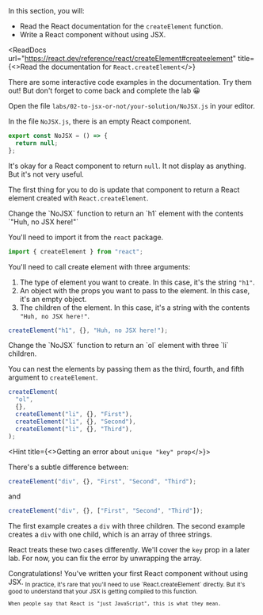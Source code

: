 

<Objectives>
In this section, you will:

- Read the React documentation for the `createElement` function.
- Write a React component without using JSX.

</Objectives>

<ReadDocs
  url="https://react.dev/reference/react/createElement#createelement"
  title={<>Read the documentation for `React.createElement`</>}
>
  There are some interactive code examples in the documentation. Try them out!
  But don't forget to come back and complete the lab 😀
</ReadDocs>

Open the file `labs/02-to-jsx-or-not/your-solution/NoJSX.js` in your editor.

In the file `NoJSX.js`, there is an empty React component.

```js NoJSX.js
export const NoJSX = () => {
  return null;
};
```

It's okay for a React component to return `null`. It not display as anything.
But it's not very useful.

The first thing for you to do is update that component to return a React element
created with `React.createElement`.

<Activity>
  Change the `NoJSX` function to return an `h1` element with the contents `"Huh,
  no JSX here!"`

<Hint title="Can't find the `createElement` function?">

You'll need to import it from the `react` package.

```js
import { createElement } from "react";
```

</Hint>
<Hint title="Not sure how to use the `createElement` function?">

You'll need to call create element with three arguments:

1. The type of element you want to create. In this case, it's the string `"h1"`.
2. An object with the props you want to pass to the element. In this case, it's
   an empty object.
3. The children of the element. In this case, it's a string with the contents
   `"Huh, no JSX here!"`.

```js
createElement("h1", {}, "Huh, no JSX here!");
```

</Hint>
</Activity>

<Activity>
  Change the `NoJSX` function to return an `ol` element with three `li` children.

<Hint title="Not sure how to nest the elements">

You can nest the elements by passing them as the third, fourth, and fifth argument to
`createElement`.

```js
createElement(
  "ol",
  {},
  createElement("li", {}, "First"),
  createElement("li", {}, "Second"),
  createElement("li", {}, "Third"),
);
```

</Hint>

<Hint title={<>Getting an error about `unique "key" prop`</>}>

There's a subtle difference between:

```js
createElement("div", {}, "First", "Second", "Third");
```

and

```js
createElement("div", {}, ["First", "Second", "Third"]);
```

The first example creates a `div` with three children. The second example creates a `div` with one child, which is an array of three strings.

React treats these two cases differently. We'll cover the `key` prop in a later lab. For now, you can fix the error by unwrapping the array.

</Hint>
</Activity>

<Goal>
  Congratulations! You've written your first React component without using JSX.

  <sub>
    In practice, it's rare that you'll need to use `React.createElement` directly.
    But it's good to understand that your JSX is getting compiled to this function.

    When people say that React is "just JavaScript", this is what they mean.

  </sub>
</Goal>
